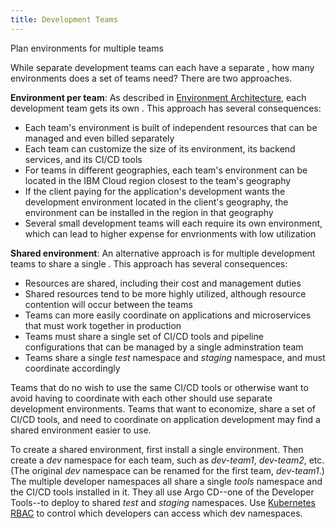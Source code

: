 ```yaml
---
title: Development Teams
---
```



<PageDescription>

Plan environments for multiple teams

</PageDescription>

While separate development teams can each have a separate <Globals name="env" />, how many environments does a set of teams need? There are two approaches.

**Environment per team**: As described in [Environment Architecture](/arch/environment), each development team gets its own <Globals name="env" />. This approach has several consequences:
- Each team's environment is built of independent resources that can be managed and even billed separately
- Each team can customize the size of its environment, its backend services, and its CI/CD tools
- For teams in different geographies, each team's environment can be located in the IBM Cloud region closest to the team's geography
- If the client paying for the application's development wants the development environment located in the client's geography, the environment can be installed in the region in that geography
- Several small development teams will each require its own environment, which can lead to higher expense for envrionments with low utilization

**Shared environment**: An alternative approach is for multiple development teams to share a single <Globals name="env" />. This approach has several consequences:
- Resources are shared, including their cost and management duties
- Shared resources tend to be more highly utilized, although resource contention will occur between the teams
- Teams can more easily coordinate on applications and microservices that must work together in production
- Teams must share a single set of CI/CD tools and pipeline configurations that can be managed by a single adminstration team
- Teams share a single *test* namespace and *staging* namespace, and must coordinate accordingly

Teams that do no wish to use the same CI/CD tools or otherwise want to avoid having to coordinate with each other should use separate development environments. Teams that want to economize, share a set of CI/CD tools, and need to coordinate on application development may find a shared environment easier to use.

To create a shared environment, first install a single environment. Then create a *dev* namespace for each team, such as *dev-team1*, *dev-team2*, etc. (The original *dev* namespace can be renamed for the first team, *dev-team1*.) The multiple developer namespaces all share a single *tools* namespace and the CI/CD tools installed in it. They all use Argo CD--one of the Developer Tools--to deploy to shared *test* and *staging* namespaces. Use [Kubernetes RBAC](/admin/config-install) to control which developers can access which dev namespaces.
